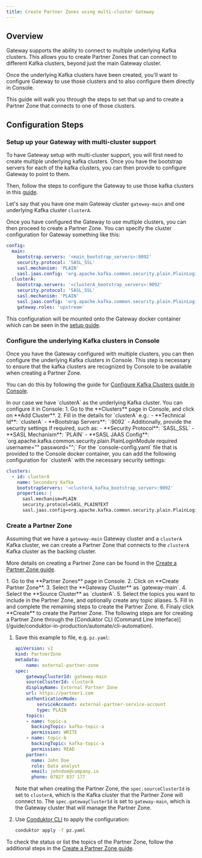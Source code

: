 ```yaml
---
title: Create Partner Zones using multi-cluster Gateway
---
```

## Overview

Gateway supports the ability to connect to multiple underlying Kafka clusters. This allows you to create Partner Zones that can connect to different Kafka clusters, beyond just the main Gateway cluster.

Once the underlying Kafka clusters have been created, you'll want to configure Gateway to use those clusters and to also configure them directly in Console.

This guide will walk you through the steps to set that up and to create a Partner Zone that connects to one of those clusters.

## Configuration Steps

### Setup up your Gateway with multi-cluster support

To have Gateway setup with multi-cluster support, you will first need to create multiple underlying kafka clusters. Once you have the bootstrap servers for each of the kafka clusters, you can then provide to configure Gateway to point to them.

Then, follow the steps to configure the Gateway to use those kafka clusters in this [guide](/guide/conduktor-in-production/deploy-artifacts/deploy-gateway/index#configure-gateway-for-multi-clusters).

Let's say that you have one main Gateway cluster `gateway-main` and one underlying Kafka cluster `clusterA`.

Once you have configured the Gateway to use multiple clusters, you can then proceed to create a Partner Zone. You can specify the cluster configuration for Gateway something like this:

```yaml title="cluster-config.yaml"
config:
  main:
    bootstrap.servers: '<main_bootstrap_servers>:9092'
    security.protocol: 'SASL_SSL'
    sasl.mechanism: 'PLAIN'
    sasl.jaas.config: 'org.apache.kafka.common.security.plain.PlainLoginModule required username="<main_api_key>" password="<main_api_secret>";'
  clusterA:
    bootstrap.servers: '<clusterA_bootstrap_servers>:9092'
    security.protocol: 'SASL_SSL'
    sasl.mechanism: 'PLAIN'
    sasl.jaas.config: 'org.apache.kafka.common.security.plain.PlainLoginModule required username="<clusterA_api_key>" password="<clusterA_api_secret>";'
    gateway.roles: 'upstream'
```

This configuration will be mounted onto the Gateway docker container which can be seen in the [setup guide](/guide/conduktor-in-production/deploy-artifacts/deploy-gateway/index#configure-gateway-for-multi-clusters).

### Configure the underlying Kafka clusters in Console

Once you have the Gateway configured with multiple clusters, you can then configure the underlying Kafka clusters in Console. This step is necessary to ensure that the kafka clusters are recognized by Console to be available when creating a Partner Zone.

You can do this by following the guide for [Configure Kafka Clusters guide in Console](guide/conduktor-in-production/admin/configure-clusters#connect-to-a-secure-kafka-cluster).

<Tabs>
<Tab title="Using Console UI">
In our case we have `clusterA` as the underlying Kafka cluster. You can configure it in Console:
1. Go to the **Clusters** page in Console, and click on **Add Cluster**.
2. Fill in the details for `clusterA` e.g.:
    - **Technical Id**: `clusterA`
    - **Bootstrap Servers**: `<clusterA_kafka_bootstrap_server>:9092`
    - Additionally, provide the security settings if required, such as:
        - **Security Protocol**: `SASL_SSL`
        - **SASL Mechanism**: `PLAIN`
        - **SASL JAAS Config**: `org.apache.kafka.common.security.plain.PlainLoginModule required username="<clusterA_api_key>" password="<clusterA_api_secret>";`
</Tab>
<Tab title="Using Conduktor Configuration File">
For the `console-config.yaml` file that is provided to the Console docker container, you can add the following configuration for `clusterA` with the necessary security settings:

```yaml title="console-config.yaml"
clusters:
  - id: clusterA
    name: Secondary Kafka
    bootstrapServers: '<clusterA_kafka_bootstrap_server>:9092'
    properties: |
      sasl.mechanism=PLAIN
      security.protocol=SASL_PLAINTEXT
      sasl.jaas.config=org.apache.kafka.common.security.plain.PlainLoginModule required username="admin" password="admin-secret";
```
</Tab>
</Tabs>

### Create a Partner Zone

Assuming that we have a `gateway-main` Gateway cluster and a `clusterA` Kafka cluster, we can create a Partner Zone that connects to the `clusterA` Kafka cluster as the backing cluster.

More details on creating a Partner Zone can be found in the [Create a Partner Zone guide](/guide/use-cases/third-party-data#create-a-partner-zone). 

<Tabs>
<Tab title="Using Console UI">
1. Go to the **Partner Zones** page in Console.
2. Click on **Create Partner Zone**.
3. Select the **Gateway Cluster** as `gateway-main`.
4. Select the **Source Cluster** as `clusterA`.
5. Select the topics you want to include in the Partner Zone, and optionally create any topic aliases.
5. Fill in and complete the remaining steps to create the Partner Zone.
6. Finaly click **Create** to create the Partner Zone.
</Tab>
<Tab title="Using Conduktor CLI">
The following steps are for creating a Partner Zone through the [Conduktor CLI (Command Line Interface)](/guide/conduktor-in-production/automate/cli-automation).

1. Save this example to file, e.g. `pz.yaml`:

    ```yaml
    apiVersion: v2
    kind: PartnerZone
    metadata:
        name: external-partner-zone
    spec:
        gatewayClusterId: gateway-main
        sourceClusterId: clusterA
        displayName: External Partner Zone
        url: https://partner1.com
        authenticationMode:
            serviceAccount: external-partner-service-account
            type: PLAIN
        topics:
        - name: topic-a
          backingTopic: kafka-topic-a
          permission: WRITE
        - name: topic-b
          backingTopic: kafka-topic-a
          permission: READ
        partner:
          name: John Doe
          role: Data analyst
          email: johndoe@company.io
          phone: 07827 837 177
    ```

    Note that when creating the Partner Zone, the `spec.sourceClusterId` is set to `clusterA`, which is the Kafka cluster that the Partner Zone will connect to. The `spec.gatewayClusterId` is set to `gateway-main`, which is the Gateway cluster that will manage the Partner Zone.

1. Use [Conduktor CLI](/guide/conduktor-in-production/automate/cli-automation) to apply the configuration:

    ```bash
    conduktor apply -f pz.yaml
    ```

To check the status or list the topics of the Partner Zone, follow the additional steps in the [Create a Partner Zone guide](/guide/use-cases/third-party-data#create-a-partner-zone).
</Tab>
</Tabs>

